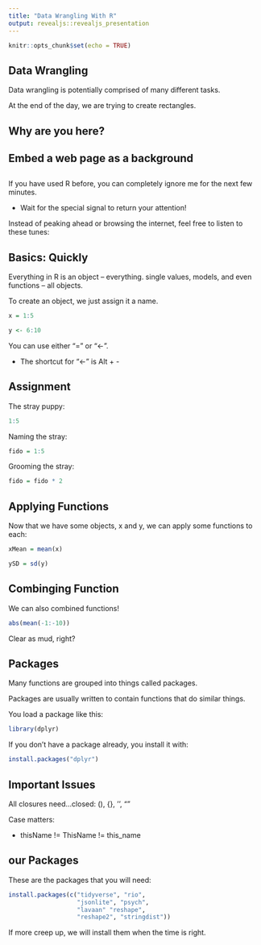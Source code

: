 ```yaml
---
title: "Data Wrangling With R"
output: revealjs::revealjs_presentation
---
```


```r
knitr::opts_chunk$set(echo = TRUE)
```

## Data Wrangling

Data wrangling is potentially comprised of many different tasks.

At the end of the day, we are trying to create rectangles.

## {data-background="https://assets.mubi.com/images/film/18159/image-w856.jpg?1445924140"}

## {data-background="http://theopenews.com/images/articoli/horse.jpg"}

## {data-background="http://wpmedia.o.canada.com/2014/06/martin-tata9.jpg"}

## Why are you here?

## Embed a web page as a background {data-background-iframe="https://www.youtube.com/watch?v=_UQsqFiyw9k"}

## 

If you have used R before, you can completely ignore me for the next few minutes. 

  - Wait for the special signal to return your attention!

Instead of peaking ahead or browsing the internet, feel free to listen to these tunes:


## Basics: Quickly

Everything in R is an object -- everything. single values, models, and even functions -- all objects.

To create an object, we just assign it a name.

```r
x = 1:5

y <- 6:10
```

You can use either "=" or "<-".

- The shortcut for "<-" is Alt + -

## Assignment

The stray puppy:

```r
1:5
```

Naming the stray:

```r
fido = 1:5
```

Grooming the stray:

```r
fido = fido * 2
```



## Applying Functions

Now that we have some objects, x and y, we can apply some functions to each:

```r

xMean = mean(x)

ySD = sd(y)

```


## Combinging Function

We can also combined functions!

```r

abs(mean(-1:-10))

```

Clear as mud, right?

## Packages

Many functions are grouped into things called packages. 

Packages are usually written to contain functions that do similar things.

You load a package like this:

```r
library(dplyr)
```


If you don't have a package already, you install it with:

```r
install.packages("dplyr")
```

## Important Issues

All closures need...closed: (), {}, '', ""

Case matters:

  -  thisName != ThisName != this_name
  
## our Packages

These are the packages that you will need:

```r
install.packages(c("tidyverse", "rio", 
                   "jsonlite", "psych", 
                   "lavaan" "reshape", 
                   "reshape2", "stringdist"))
```

If more creep up, we will install them when the time is right.
